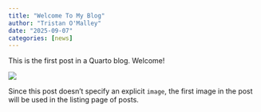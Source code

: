 ```yaml
---
title: "Welcome To My Blog"
author: "Tristan O'Malley"
date: "2025-09-07"
categories: [news]
---
```


This is the first post in a Quarto blog. Welcome!

![](thumbnail.jpg)

Since this post doesn't specify an explicit `image`, the first image in the post will be used in the listing page of posts.

